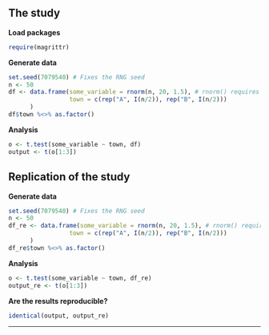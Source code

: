 ## The study

**Load packages**

```r
require(magrittr)
```

**Generate data**

```r
set.seed(7079540) # Fixes the RNG seed
n <- 50 
df <- data.frame(some_variable = rnorm(n, 20, 1.5), # rnorm() requires RNG
                 town = c(rep("A", I(n/2)), rep("B", I(n/2)))
      )
df$town %<>% as.factor()
```

**Analysis**

```r
o <- t.test(some_variable ~ town, df)
output <- t(o[1:3])
```

## Replication of the study

**Generate data**

```r
set.seed(7079540) # Fixes the RNG seed
n <- 50 
df_re <- data.frame(some_variable = rnorm(n, 20, 1.5), # rnorm() requires RNG
                 town = c(rep("A", I(n/2)), rep("B", I(n/2)))
      )
df_re$town %<>% as.factor()
```

**Analysis**

```r
o <- t.test(some_variable ~ town, df_re)
output_re <- t(o[1:3])
```

**Are the results reproducible?**

```r
identical(output, output_re)
```

---

